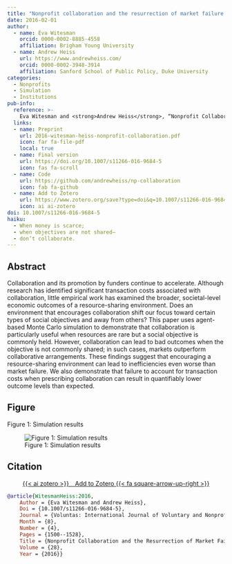 ```yaml
---
title: "Nonprofit collaboration and the resurrection of market failure: How a resource sharing environment can suppress social objectives"
date: 2016-02-01
author:
  - name: Eva Witesman
    orcid: 0000-0002-8885-4558
    affiliation: Brigham Young University
  - name: Andrew Heiss
    url: https://www.andrewheiss.com/
    orcid: 0000-0002-3948-3914
    affiliation: Sanford School of Public Policy, Duke University
categories: 
  - Nonprofits
  - Simulation
  - Institutions
pub-info:
  reference: >-
    Eva Witesman and <strong>Andrew Heiss</strong>, “Nonprofit Collaboration and the Resurrection of Market Failure: How a Resource-Sharing Environment Can Suppress Social Objectives,” <em>Voluntas: International Journal of Voluntary and Nonprofit Organizations</em> 28, no. 4 (August 2017): 1500–1528, doi: <a href="http://doi.org/10.1007/s11266-016-9684-5"><code>10.1007/s11266-016-9684-5</code></a>.
  links:
  - name: Preprint
    url: 2016-witesman-heiss-nonprofit-collaboration.pdf
    icon: far fa-file-pdf
    local: true
  - name: Final version
    url: https://doi.org/10.1007/s11266-016-9684-5
    icon: fas fa-scroll
  - name: Code
    url: https://github.com/andrewheiss/np-collaboration
    icon: fab fa-github
  - name: Add to Zotero
    url: https://www.zotero.org/save?type=doi&q=10.1007/s11266-016-9684-5
    icon: ai ai-zotero
doi: 10.1007/s11266-016-9684-5
haiku:
  - When money is scarce;
  - when objectives are not shared—
  - don’t collaborate.
---
```


## Abstract

Collaboration and its promotion by funders continue to accelerate. Although research has identified significant transaction costs associated with collaboration, little empirical work has examined the broader, societal-level economic outcomes of a resource-sharing environment. Does an environment that encourages collaboration shift our focus toward certain types of social objectives and away from others? This paper uses agent-based Monte Carlo simulation to demonstrate that collaboration is particularly useful when resources are rare but a social objective is commonly held. However, collaboration can lead to bad outcomes when the objective is not commonly shared; in such cases, markets outperform collaborative arrangements. These findings suggest that encouraging a resource-sharing environment can lead to inefficiencies even worse than market failure. We also demonstrate that failure to account for transaction costs when prescribing collaboration can result in quantifiably lower outcome levels than expected.


## Figure

Figure 1: Simulation results

![Figure 1: Simulation results](voluntas-16_fig1.png)


## Citation

<p class="buttons" style="text-align:center;">
<a class="btn btn-danger" target="_blank" href="https://www.zotero.org/save?type=doi&q=10.1007/s11266-016-9684-5">{{< ai zotero >}}&emsp;Add to Zotero {{< fa square-arrow-up-right >}}</a>
</p>

```bibtex
@article{WitesmanHeiss:2016,
    Author = {Eva Witesman and Andrew Heiss},
    Doi = {10.1007/s11266-016-9684-5},
    Journal = {Voluntas: International Journal of Voluntary and Nonprofit Organizations},
    Month = {8},
    Number = {4},
    Pages = {1500--1528},
    Title = {Nonprofit Collaboration and the Resurrection of Market Failure: How a Resource-Sharing Environment Can Suppress Social Objectives},
    Volume = {28},
    Year = {2016}}
```
